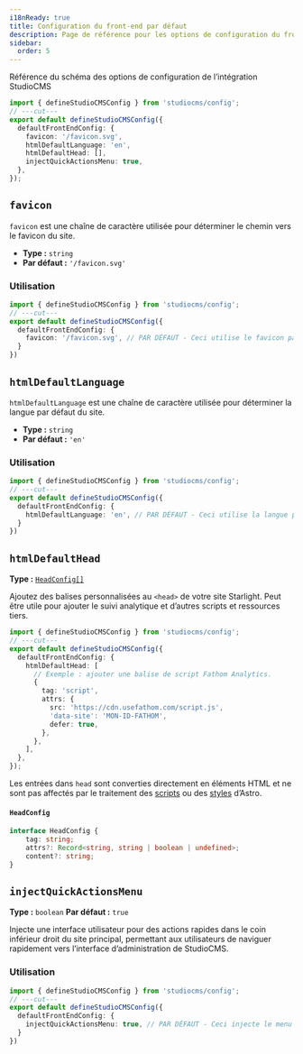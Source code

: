 ```yaml
---
i18nReady: true
title: Configuration du front-end par défaut
description: Page de référence pour les options de configuration du front-end par défaut de StudioCMS
sidebar:
  order: 5
---
```



Référence du schéma des options de configuration de l’intégration StudioCMS

```ts twoslash title="studiocms.config.mjs"
import { defineStudioCMSConfig } from 'studiocms/config';
// ---cut---
export default defineStudioCMSConfig({
  defaultFrontEndConfig: {
    favicon: '/favicon.svg',
    htmlDefaultLanguage: 'en',
    htmlDefaultHead: [],
    injectQuickActionsMenu: true,
  },
});
```

## `favicon`

`favicon` est une chaîne de caractère utilisée pour déterminer le chemin vers le favicon du site.

- **Type :** `string`
- **Par défaut :** `'/favicon.svg'`

### Utilisation

```ts twoslash {3} title="studiocms.config.mjs"
import { defineStudioCMSConfig } from 'studiocms/config';
// ---cut---
export default defineStudioCMSConfig({
  defaultFrontEndConfig: {
    favicon: '/favicon.svg', // PAR DÉFAUT - Ceci utilise le favicon par défaut.
  }
})
```

## `htmlDefaultLanguage`

`htmlDefaultLanguage` est une chaîne de caractère utilisée pour déterminer la langue par défaut du site.

- **Type :** `string`
- **Par défaut :** `'en'`

### Utilisation

```ts twoslash {3} title="studiocms.config.mjs"
import { defineStudioCMSConfig } from 'studiocms/config';
// ---cut---
export default defineStudioCMSConfig({
  defaultFrontEndConfig: {
    htmlDefaultLanguage: 'en', // PAR DÉFAUT - Ceci utilise la langue par défaut.
  }
})
```

## `htmlDefaultHead`

**Type :** [`HeadConfig[]`](#headconfig)

Ajoutez des balises personnalisées au `<head>` de votre site Starlight.
Peut être utile pour ajouter le suivi analytique et d’autres scripts et ressources tiers.

```ts twoslash {3} title="studiocms.config.mjs"
import { defineStudioCMSConfig } from 'studiocms/config';
// ---cut---
export default defineStudioCMSConfig({
  defaultFrontEndConfig: {
    htmlDefaultHead: [
      // Exemple : ajouter une balise de script Fathom Analytics.
      {
        tag: 'script',
        attrs: {
          src: 'https://cdn.usefathom.com/script.js',
          'data-site': 'MON-ID-FATHOM',
          defer: true,
        },
      },
    ],
  },
});
```

Les entrées dans `head` sont converties directement en éléments HTML et ne sont pas affectés par le traitement des [scripts](https://docs.astro.build/fr/guides/client-side-scripts/#regroupement-de-script) ou des [styles](https://docs.astro.build/fr/guides/styling/#styliser-avec-astro) d’Astro.

#### `HeadConfig`

```ts
interface HeadConfig {
	tag: string;
	attrs?: Record<string, string | boolean | undefined>;
	content?: string;
}
```

## `injectQuickActionsMenu`

**Type :** `boolean`
**Par défaut :** `true`

Injecte une interface utilisateur pour des actions rapides dans le coin inférieur droit du site principal, permettant aux utilisateurs de naviguer rapidement vers l’interface d’administration de StudioCMS.

### Utilisation

```ts twoslash {3} title="studiocms.config.mjs"
import { defineStudioCMSConfig } from 'studiocms/config';
// ---cut---
export default defineStudioCMSConfig({
  defaultFrontEndConfig: {
    injectQuickActionsMenu: true, // PAR DÉFAUT - Ceci injecte le menu d’actions rapides.
  }
})
```
